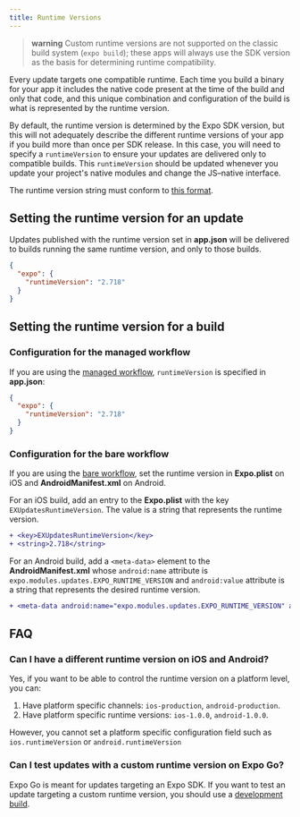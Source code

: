 ```yaml
---
title: Runtime Versions
---
```


> **warning** Custom runtime versions are not supported on the classic build system (`expo build`); these apps will always use the SDK version as the basis for determining runtime compatibility.

Every update targets one compatible runtime. Each time you build a binary for your app it includes the native code present at the time of the build and only that code, and this unique combination and configuration of the build is what is represented by the runtime version.

By default, the runtime version is determined by the Expo SDK version, but this will not adequately describe the different runtime versions of your app if you build more than once per SDK release. In this case, you will need to specify a `runtimeVersion` to ensure your updates are delivered only to compatible builds. This `runtimeVersion` should be updated whenever you update your project's native modules and change the JS–native interface.

The runtime version string must conform to [this format](/versions/latest/config/app.mdx#runtimeversion).

## Setting the runtime version for an update

Updates published with the runtime version set in **app.json** will be delivered to builds running the same runtime version, and only to those builds.

```json
{
  "expo": {
    "runtimeVersion": "2.718"
  }
}
```

## Setting the runtime version for a build

### Configuration for the managed workflow

If you are using the [managed workflow](../introduction/managed-vs-bare/#managed-workflow), `runtimeVersion` is specified in **app.json**:

```json
{
  "expo": {
    "runtimeVersion": "2.718"
  }
}
```

### Configuration for the bare workflow

If you are using the [bare workflow](/introduction/managed-vs-bare.mdx#bare-workflow), set the runtime version in **Expo.plist** on iOS and **AndroidManifest.xml** on Android.

For an iOS build, add an entry to the **Expo.plist** with the key `EXUpdatesRuntimeVersion`. The value is a string that represents the runtime version.

```diff
+ <key>EXUpdatesRuntimeVersion</key>
+ <string>2.718</string>
```

For an Android build, add a `<meta-data>` element to the **AndroidManifest.xml** whose `android:name` attribute is `expo.modules.updates.EXPO_RUNTIME_VERSION` and `android:value` attribute is a string that represents the desired runtime version.

```diff
+ <meta-data android:name="expo.modules.updates.EXPO_RUNTIME_VERSION" android:value="2.718"/>
```

## FAQ

### Can I have a different runtime version on iOS and Android?

Yes, if you want to be able to control the runtime version on a platform level, you can:

1. Have platform specific channels: `ios-production`, `android-production`.
2. Have platform specific runtime versions: `ios-1.0.0`, `android-1.0.0`.

However, you cannot set a platform specific configuration field such as `ios.runtimeVersion` or `android.runtimeVersion`

### Can I test updates with a custom runtime version on Expo Go?

Expo Go is meant for updates targeting an Expo SDK. If you want to test an update targeting a custom runtime version, you should use a [development build](/development/introduction.mdx).
